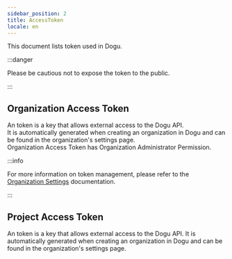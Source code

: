 ```yaml
---
sidebar_position: 2
title: AccessToken
locale: en
---
```


This document lists token used in Dogu.

:::danger

Please be cautious not to expose the token to the public.

:::

## Organization Access Token

An token is a key that allows external access to the Dogu API.  
It is automatically generated when creating an organization in Dogu and can be found in the organization's settings page.  
Organization Access Token has Organization Administrator Permission.

:::info

For more information on token management, please refer to the [Organization Settings](/management/organization/settings) documentation.

:::

## Project Access Token

An token is a key that allows external access to the Dogu API. It is automatically generated when creating an organization in Dogu and can be found in the organization's settings page.
